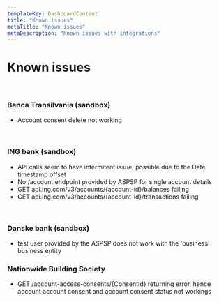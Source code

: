 ```yaml
---
templateKey: DashboardContent
title: "Known issues"
metaTitle: "Known issues"
metaDescription: "Known issues with integrations"
---
```


# Known issues
<br />

### Banca Transilvania (sandbox)

* Account consent delete not working
<br />

### ING bank (sandbox)

* API calls seem to have intermitent issue, possible due to the Date timestamp offset
* No /account endpoint provided by ASPSP for single account details
* GET api.ing.com/v3/accounts/{account-id}/balances failing
* GET api.ing.com/v3/accounts/{account-id}/transactions failing
<br />

### Danske bank (sandbox)

* test user provided by the ASPSP does not work with the 'business' business entity

### Nationwide Building Society

* GET /account-access-consents/{ConsentId} returning error, hence account account consent and account consent status not workings
